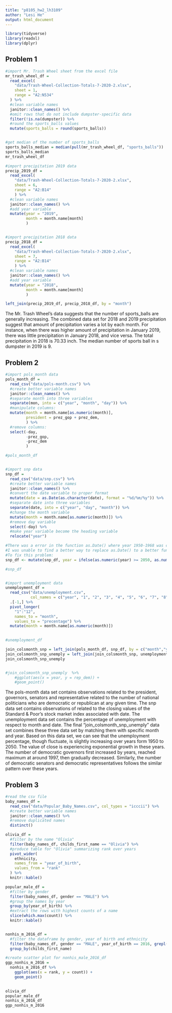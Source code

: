 ```yaml
---
title: "p8105_hw2_lh3109"
author: "Lesi He"
output: html_document
---
```



```r
library(tidyverse)
library(readxl)
library(dplyr)

```

## Problem 1
```r
#import Mr. Trash Wheel sheet from the excel file
mr_trash_wheel_df = 
  read_excel(
    "data/Trash-Wheel-Collection-Totals-7-2020-2.xlsx", 
    sheet = 1,
    range = "A2:N534"
  ) %>% 
  #clean variable names
  janitor::clean_names() %>% 
  #omit rows that do not include dumpster-specific data
  filter(!is.na(dumpster)) %>% 
  #round the sports_balls values
  mutate(sports_balls = round(sports_balls)) 


#get median of the number of sports_balls
sports_balls_median = median(pull(mr_trash_wheel_df, "sports_balls"))
sports_balls_median
mr_trash_wheel_df

#import precipitation 2019 data
precip_2019_df = 
  read_excel(
    "data/Trash-Wheel-Collection-Totals-7-2020-2.xlsx", 
    sheet = 6,
    range = "A2:B14"
    ) %>% 
  #clean variable names
  janitor::clean_names() %>% 
  #add year variable
  mutate(year = "2019", 
         month = month.name[month]
         )


#import precipitation 2018 data
precip_2018_df = 
  read_excel(
    "data/Trash-Wheel-Collection-Totals-7-2020-2.xlsx", 
    sheet = 7,
    range = "A2:B14"
    ) %>% 
  #clean variable names
  janitor::clean_names() %>% 
  #add year variable
  mutate(year = "2018", 
         month = month.name[month]
         ) 

left_join(precip_2019_df, precip_2018_df, by = "month")
```


The Mr. Trash Wheel's data suggests that the number of sports_balls are generally increasing. The combined data set for 2018 and 2019 precipitation suggest that amount of precipitation varies a lot by each month. For instance, when there was higher amount of precipitation in January 2019, there was little precipitation in January 2018, and vice versa. The total precipitation in 2018 is 70.33 inch. The median number of sports ball in s dumpster in 2019 is 9.


## Problem 2

```r
#import pols_month data
pols_month_df = 
  read_csv("data/pols-month.csv") %>% 
  #create better variable names
  janitor::clean_names() %>% 
  #separate month into three variables
  separate(mon, into = c("year", "month", "day")) %>% 
  #manipulate columns:
  mutate(month = month.name[as.numeric(month)],
         president = prez_gop + prez_dem,
         ) %>% 
  #remove columns:
  select(-day,
         -prez_gop,
         -prez_dem
         )

#pols_month_df


#import snp data
snp_df = 
  read_csv("data/snp.csv") %>% 
  #create better variable names
  janitor::clean_names() %>% 
  #convert the date variable to proper format
  mutate(date = as.Date(as.character(date), format = "%d/%m/%y")) %>% 
  #separate date into three variables
  separate(date, into = c("year", "day", "month")) %>% 
  #change the month variable
  mutate(month = month.name[as.numeric(month)]) %>% 
  #remove day variable
  select(-day) %>% 
  #make year variable become the heading variable
  relocate("year")

#There was a error in the function as.Date() where year 1950-1968 was converted to 2050-2068
#I was unable to find a better way to replace as.Date() to a better function
#To fix this problem:
snp_df <- mutate(snp_df, year = ifelse(as.numeric(year) >= 2050, as.numeric(year) - 100, year))

#snp_df


#import unemployment data
unemployment_df = 
  read_csv("data/unemployment.csv",
           col_names = c("year", "1", "2", "3", "4", "5", "6", "7", "8", "9", "10", "11", "12")) %>% 
  .[-1,] %>% 
  pivot_longer(
    "1":"12",
    names_to = "month",
    values_to = "precentage") %>% 
  mutate(month = month.name[as.numeric(month)])
  

#unemployment_df

join_colsmonth_snp = left_join(pols_month_df, snp_df, by = c("month","year"))
join_colsmonth_snp_unemply = left_join(join_colsmonth_snp, unemployment_df, by = c("month","year"))
join_colsmonth_snp_unemply 


#join_colsmonth_snp_unemply  %>%
    #ggplot(aes(x = year, y = rep_dem)) +
    #geom_point()
```

The pols-month data set contains observations related to the president, governors, senators and representative related to the number of national politicians who are democratic or republican at any given time. The snp data set contains observations of related to the closing values of the Standard & Poor's stock market index associated with date. The unemployment data set contains the percentage of unemployment with respect to month and date. The final "join_colsmonth_snp_unemply" data set combines these three data set by matching them with specific month and year. Based on this data set, we can see that the unemployment percentage, though fluctuate, is slightly increasing over years form 1950 to 2050. The value of close is experiencing exponential growth in these years. The number of democratic governors first increased by years, reached maximum at around 1997, then gradually decreased. Similarly, the number of democratic senators and democratic representatives follows the similar pattern over these years.



## Problem 3
```r
#read the csv file
baby_names_df = 
  read_csv("data/Popular_Baby_Names.csv", col_types = "icccii") %>% 
  #create better variable names
  janitor::clean_names() %>% 
  #remove duplicated names
  distinct() 

olivia_df = 
  #filter by the name "Olivia"
  filter(baby_names_df, childs_first_name == "Olivia") %>%
  #produce table for "Olivia" summarizing rank over years
  pivot_wider(
    ethnicity,
    names_from = "year_of_birth",
    values_from = "rank"
  ) %>% 
  knitr::kable()

popular_male_df = 
  #filter by gender
  filter(baby_names_df, gender == "MALE") %>% 
  #group the names by year
  group_by(year_of_birth) %>% 
  #extract the rows with highest counts of a name
  slice(which.max(count)) %>% 
  knitr::kable()


nonhis_m_2016_df = 
  #filter the dataframe by gender, year of birth and ethnicity
  filter(baby_names_df, gender == "MALE", year_of_birth == 2016, grepl("NON HISPANIC", ethnicity)) %>% 
  group_by(childs_first_name)

#create scatter plot for nonhis_male_2016_df
ggp_nonhis_m_2016 = 
  nonhis_m_2016_df %>%
    ggplot(aes(x = rank, y = count)) +
    geom_point()
  

olivia_df
popular_male_df
nonhis_m_2016_df
ggp_nonhis_m_2016
```




